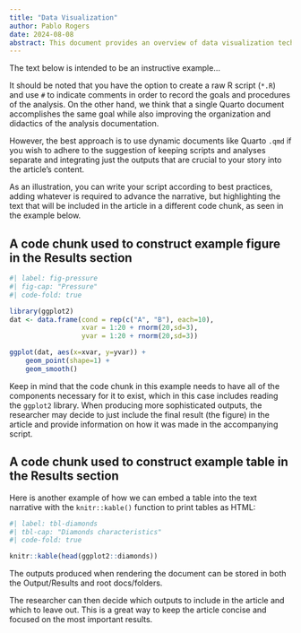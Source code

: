 ```yaml
---
title: "Data Visualization"
author: Pablo Rogers
date: 2024-08-08
abstract: This document provides an overview of data visualization techniques and tools applied in the 'Article Template' results example.
---
```


The text below is intended to be an instructive example…

It should be noted that you have the option to create a raw R script (`*.R`) and use `#` to indicate comments in order to record the goals and procedures of the analysis. On the other hand, we think that a single Quarto document accomplishes the same goal while also improving the organization and didactics of the analysis documentation.

However, the best approach is to use dynamic documents like Quarto `.qmd` if you wish to adhere to the suggestion of keeping scripts and analyses separate and integrating just the outputs that are crucial to your story into the article's content.

As an illustration, you can write your script according to best practices, adding whatever is required to advance the narrative, but highlighting the text that will be included in the article in a different code chunk, as seen in the example below.

## A code chunk used to construct example figure in the Results section

```r
#| label: fig-pressure
#| fig-cap: "Pressure"
#| code-fold: true

library(ggplot2)
dat <- data.frame(cond = rep(c("A", "B"), each=10),
                  xvar = 1:20 + rnorm(20,sd=3),
                  yvar = 1:20 + rnorm(20,sd=3))

ggplot(dat, aes(x=xvar, y=yvar)) +
    geom_point(shape=1) + 
    geom_smooth() 
```

Keep in mind that the code chunk in this example needs to have all of the components necessary for it to exist, which in this case includes reading the `ggplot2` library. When producing more sophisticated outputs, the researcher may decide to just include the final result (the figure) in the article and provide information on how it was made in the accompanying script.

## A code chunk used to construct example table in the Results section

Here is another example of how we can embed a table into the text narrative with the `knitr::kable()` function to print tables as HTML:

```r
#| label: tbl-diamonds
#| tbl-cap: "Diamonds characteristics"
#| code-fold: true

knitr::kable(head(ggplot2::diamonds))
```

The outputs produced when rendering the document can be stored in both the Output/Results and root docs/folders.

The researcher can then decide which outputs to include in the article and which to leave out. This is a great way to keep the article concise and focused on the most important results.
